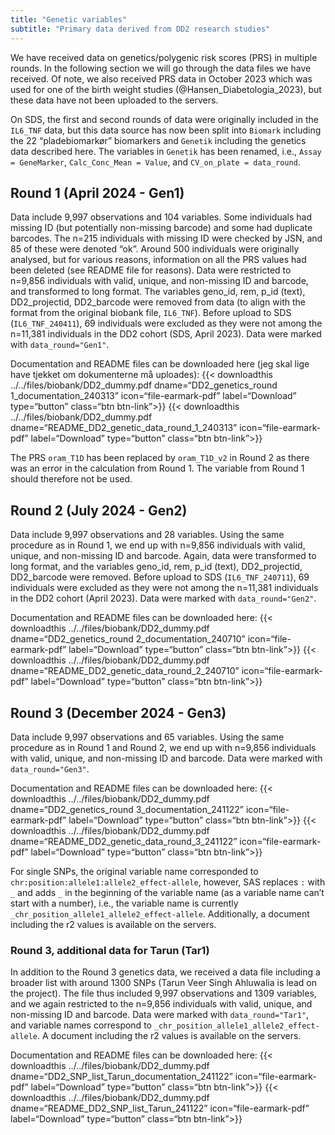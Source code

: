 ```yaml
---
title: "Genetic variables"
subtitle: "Primary data derived from DD2 research studies"
---
```



We have received data on genetics/polygenic risk scores (PRS) in multiple rounds.
In the following section we will go through the data files we have received. Of note, we also received PRS data in October 2023 which was used for one of the birth weight studies (@Hansen_Diabetologia_2023), but these data have not been uploaded to the servers. 

On SDS, the first and second rounds of data were originally included in the `IL6_TNF` data, but this data source has now been split into `Biomark` including the 22 "pladebiomarkør" biomarkers  and `Genetik` including the genetics data described here. The variables in `Genetik` has been renamed, i.e., `Assay = GeneMarker`, `Calc_Conc_Mean = Value`, and `CV_on_plate = data_round`.



## Round 1 (April 2024 - Gen1)

Data include 9,997 observations and 104 variables. Some individuals had missing ID (but potentially non-missing barcode) and some had duplicate barcodes. The n=215 individuals with missing ID were checked by JSN, and 85 of these were denoted "ok". Around 500 individuals were originally analysed, but for various reasons, information on all the PRS values had been deleted (see README file for reasons). Data were restricted to n=9,856 individuals with valid, unique, and non-missing ID and barcode, and transformed to long format. The variables geno_id, rem, p_id (text), DD2_projectid, DD2_barcode were removed from data (to align with the format from the original biobank file, `IL6_TNF`). Before upload to SDS (`IL6_TNF_240411`), 69 individuals were excluded as they were not among the n=11,381 individuals in the DD2 cohort (SDS, April 2023). Data were marked with `data_round="Gen1"`.  

Documentation and README files can be downloaded here (jeg skal lige have tjekket om dokumenterne må uploades): {{< downloadthis ../../files/biobank/DD2_dummy.pdf dname="DD2_genetics_round 1_documentation_240313" icon="file-earmark-pdf" label="Download" type="button" class="btn btn-link">}} {{< downloadthis ../../files/biobank/DD2_dummy.pdf dname="README_DD2_genetic_data_round_1_240313" icon="file-earmark-pdf" label="Download" type="button" class="btn btn-link">}}

The PRS `oram_T1D` has been replaced by `oram_T1D_v2` in Round 2 as there was an error in the calculation from Round 1. The variable from Round 1 should therefore not be used.  

## Round 2 (July 2024 - Gen2)

Data include 9,997 observations and 28 variables. Using the same procedure as in Round 1, we end up with n=9,856 individuals with valid, unique, and non-missing ID and barcode. Again, data were transformed to long format, and the variables geno_id, rem, p_id (text), DD2_projectid, DD2_barcode were removed. Before upload to SDS (`IL6_TNF_240711`), 69 individuals were excluded as they were not among the n=11,381 individuals in the DD2 cohort (April 2023). Data were marked with `data_round="Gen2"`.  

Documentation and README files can be downloaded here: {{< downloadthis ../../files/biobank/DD2_dummy.pdf dname="DD2_genetics_round 2_documentation_240710" icon="file-earmark-pdf" label="Download" type="button" class="btn btn-link">}} {{< downloadthis ../../files/biobank/DD2_dummy.pdf dname="README_DD2_genetic_data_round_2_240710" icon="file-earmark-pdf" label="Download" type="button" class="btn btn-link">}}


## Round 3 (December 2024 - Gen3)

Data include 9,997 observations and 65 variables. Using the same procedure as in Round 1 and Round 2, we end up with n=9,856 individuals with valid, unique, and non-missing ID and barcode. Data were marked with `data_round="Gen3"`.  

Documentation and README files can be downloaded here: {{< downloadthis ../../files/biobank/DD2_dummy.pdf dname="DD2_genetics_round 3_documentation_241122" icon="file-earmark-pdf" label="Download" type="button" class="btn btn-link">}} {{< downloadthis ../../files/biobank/DD2_dummy.pdf dname="README_DD2_genetic_data_round_3_241122" icon="file-earmark-pdf" label="Download" type="button" class="btn btn-link">}}

<!-- We also received a document about the r2 values which can be downloaded here:  {{< downloadthis ../../files/biobank/DD2_dummy.pdf dname="YKL40_r2_info_score_hrc" icon="file-earmark-pdf" label="Download" type="button" class="btn btn-link">}} -->

For single SNPs, the original variable name corresponded to `chr:position:allele1:allele2_effect-allele`, however, SAS replaces `:` with `_` and adds `_` in the beginning of the variable name (as a variable name can't start with a number), i.e., the variable name is currently `_chr_position_allele1_allele2_effect-allele`. 
Additionally, a document including the r2 values is available on the servers. 


### Round 3, additional data for Tarun (Tar1) 

In addition to the Round 3 genetics data, we received a data file including a broader list with around 1300 SNPs (Tarun Veer Singh Ahluwalia is lead on the project). The file thus included 9,997 observations and 1309 variables, and we again restricted to the n=9,856 individuals with valid, unique, and non-missing ID and barcode. Data were marked with `data_round="Tar1"`, and variable names correspond to `_chr_position_allele1_allele2_effect-allele`. A document including the r2 values is available on the servers.  

Documentation and README files can be downloaded here: {{< downloadthis ../../files/biobank/DD2_dummy.pdf dname="DD2_SNP_list_Tarun_documentation_241122" icon="file-earmark-pdf" label="Download" type="button" class="btn btn-link">}} {{< downloadthis ../../files/biobank/DD2_dummy.pdf dname="README_DD2_SNP_list_Tarun_241122" icon="file-earmark-pdf" label="Download" type="button" class="btn btn-link">}}
 
<!-- We also received a document about the r2 values which can be downloaded here:  {{< downloadthis ../../files/biobank/DD2_dummy.pdf dname="SNP_list_Tarun_r2_info_score_hrc" icon="file-earmark-pdf" label="Download" type="button" class="btn btn-link">}} -->


